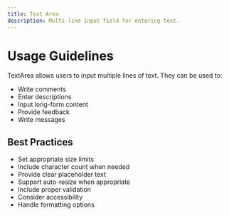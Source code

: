 ```yaml
---
title: Text Area
description: Multi-line input field for entering text.
---
```


# Usage Guidelines

TextArea allows users to input multiple lines of text. They can be used to:
- Write comments
- Enter descriptions
- Input long-form content
- Provide feedback
- Write messages

## Best Practices
- Set appropriate size limits
- Include character count when needed
- Provide clear placeholder text
- Support auto-resize when appropriate
- Include proper validation
- Consider accessibility
- Handle formatting options 